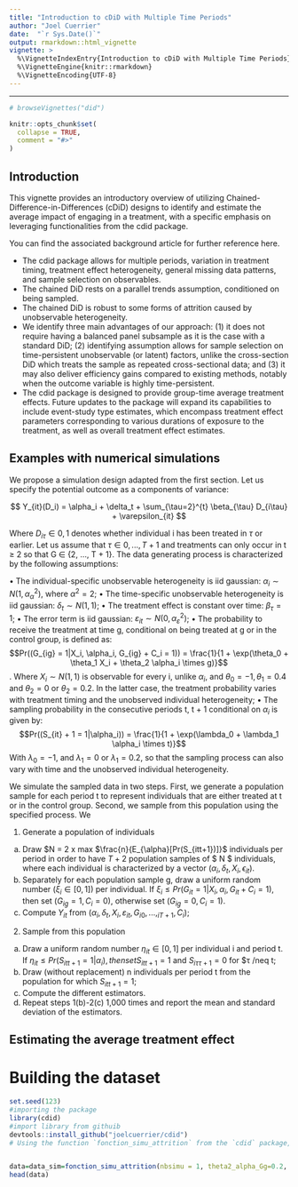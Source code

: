 ```yaml
---
title: "Introduction to cDiD with Multiple Time Periods"
author: "Joel Cuerrier"
date:  "`r Sys.Date()`"
output: rmarkdown::html_vignette
vignette: >
  %\VignetteIndexEntry{Introduction to cDiD with Multiple Time Periods}
  %\VignetteEngine{knitr::rmarkdown}    
  %\VignetteEncoding{UTF-8}
---
```


****
```r
# browseVignettes("did")
```

<!-- rmarkdown::pandoc_version() -->



```r
knitr::opts_chunk$set(
  collapse = TRUE,
  comment = "#>"
)
```


## Introduction 
This vignette provides an introductory overview of utilizing Chained-Difference-in-Differences (cDiD) designs to identify and estimate the average impact of engaging in a treatment, with a specific emphasis on leveraging functionalities from the cdid package. 

You can find the associated background article for further reference here.

* The cdid package allows for multiple periods, variation in treatment timing, treatment effect heterogeneity, general missing data patterns, and sample selection on observables.
* The chained DiD rests on a parallel trends assumption, conditioned on being sampled. 
* The chained DiD is robust to some forms of attrition caused by unobservable heterogeneity.
* We identify three main advantages of our approach: (1) it does not require having a balanced panel subsample as it is the case with a standard DiD; (2) identifying assumption allows for sample selection on time-persistent unobservable (or latent) factors, unlike the cross-section DiD which treats the sample as repeated cross-sectional data; and (3) it may also deliver efficiency gains compared to existing methods, notably when the outcome variable is highly time-persistent.
* The cdid package is designed to provide group-time average treatment effects. Future updates to the package will expand its capabilities to include event-study type estimates, which encompass treatment effect parameters corresponding to various durations of exposure to the treatment, as well as overall treatment effect estimates.

## Examples with numerical simulations

We propose a simulation design adapted from the first section. Let us specify the
potential outcome as a components of variance:


$$
Y_{it}(D_i) = \alpha_i + \delta_t + \sum_{\tau=2}^{t} \beta_{\tau} D_{i\tau} + \varepsilon_{it}
$$

Where $D_{i\tau} ∈ {0, 1}$ denotes whether individual i has been treated in $\tau$ or earlier. Let us assume that $\tau ∈ {0, ..., T + 1}$ and treatments can only occur in t ≥ 2 so that G ∈ {2, ..., T + 1}. The data generating process is characterized by the following assumptions:

• The individual-specific unobservable heterogeneity is iid gaussian: $\alpha_i ∼ N(1, \alpha^2_{\alpha})$, where $\alpha^2 = 2;$
• The time-specific unobservable heterogeneity is iid gaussian: $\delta_t ∼ N(1, 1)$;
• The treatment effect is constant over time: $\beta_{\tau} = 1$;
• The error term is iid gaussian: $\varepsilon_{it} ∼ N(0, \alpha^2_{\varepsilon})$;
• The probability to receive the treatment at time g, conditional on being treated at g or in the control group, is defined as: 
$$Pr((G_{ig} = 1|X_i, \alpha_i, G_{ig} + C_i = 1)) = \frac{1}{1 + \exp(\theta_0 + \theta_1 X_i + \theta_2 \alpha_i \times g)}$$.
Where $X_i ∼ N(1, 1)$ is observable for every i, unlike $\alpha_i$, and $\theta_0 = −1, \theta_1 = 0.4$ and $\theta_2 = 0$ or $\theta_2 = 0.2$. In the latter case, the treatment probability varies with treatment timing and the unobserved individual heterogeneity;
• The sampling probability in the consecutive periods t, t + 1 conditional on $\alpha_i$ is given by:
$$Pr((S_{it} + 1 = 1|\alpha_i)) = \frac{1}{1 + \exp(\lambda_0 + \lambda_1 \alpha_i \times t)}$$
With $\lambda_0 = −1$, and $\lambda_1 = 0$ or $\lambda_1 = 0.2$, so that the sampling process can also vary with time and the unobserved individual heterogeneity.

We simulate the sampled data in two steps. First, we generate a population sample
for each period t to represent individuals that are either treated at t or in the control
group. Second, we sample from this population using the specified process. We

1. Generate a population of individuals
(a) Draw $N = 2 x max $\frac{n}{E_{\alpha}[Pr(S_{itt+1})]}$ individuals per period in order to have $T + 2$ population samples of $ N $ individuals, where each individual is characterized by a vector $(\alpha_i, \delta_t, X_i, \epsilon_{it})$.
(b) Separately for each population sample g, draw a uniform random number $(\xi_i \in [0, 1])$ per individual. If $\xi_i \leq Pr(G_{it} = 1|X_i, \alpha_i, G_{it} + C_i = 1)$, then set $(G_{ig} = 1, C_i = 0)$, otherwise set $(G_{ig} = 0, C_i = 1)$.
(c) Compute $Y_{it}$ from $(\alpha_{i}, \delta_{t}, X_{i}, ε_{it}, G_{i0}, ..., _{iT+1}, C_{i})$;

2. Sample from this population
(a) Draw a uniform random number $η_{it} ∈ [0, 1]$ per individual i and period t. If $η_{it} ≤ Pr(S_{itt+1} = 1|\alpha_{i}), then set S_{itt+1} = 1$ and $S_{iττ+1} = 0$ for $τ /neq t;
(b) Draw (without replacement) n individuals per period t from the population for which $S_{itt+1} = 1$;
(c) Compute the different estimators.
(d) Repeat steps 1(b)-2(c) 1,000 times and report the mean and standard deviation of the estimators.

## Estimating the average treatment effect 
# Building the dataset

```r
set.seed(123)
#importing the package
library(cdid)
#import library from githuib
devtools::install_github("joelcuerrier/cdid")
# Using the function `fonction_simu_attrition` from the `cdid` package, we simulate the data for the following parameter values: $\theta_2 = 0.2, \lambda_1 = 0.2, \sigma_{\alpha} = 2, \sigma_{\epsilon} = 0.5$.


data=data_sim=fonction_simu_attrition(nbsimu = 1, theta2_alpha_Gg=0.2, lambda1_alpha_St=0.2, sigma_alpha=2, sigma_epsilon=0.5)
head(data)
```
